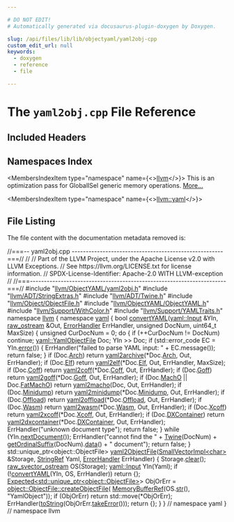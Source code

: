 ```yaml
---

# DO NOT EDIT!
# Automatically generated via docusaurus-plugin-doxygen by Doxygen.

slug: /api/files/lib/lib/objectyaml/yaml2obj-cpp
custom_edit_url: null
keywords:
  - doxygen
  - reference
  - file

---
```





# The `yaml2obj.cpp` File Reference

<DoxygenPage pluginConfig={pluginConfig}>



## Included Headers

<IncludesList>
<IncludesListItem
  filePath="llvm/ObjectYAML/yaml2obj.h"
  permalink="/docs/api/files/include/include/llvm/include/llvm/objectyaml/yaml2obj-h"
  isLocal="true" />
<IncludesListItem
  filePath="llvm/ADT/StringExtras.h"
  permalink="/docs/api/files/include/include/llvm/include/llvm/adt/stringextras-h"
  isLocal="true" />
<IncludesListItem
  filePath="llvm/ADT/Twine.h"
  permalink="/docs/api/files/include/include/llvm/include/llvm/adt/twine-h"
  isLocal="true" />
<IncludesListItem
  filePath="llvm/Object/ObjectFile.h"
  permalink="/docs/api/files/include/include/llvm/include/llvm/object/objectfile-h"
  isLocal="true" />
<IncludesListItem
  filePath="llvm/ObjectYAML/ObjectYAML.h"
  permalink="/docs/api/files/include/include/llvm/include/llvm/objectyaml/objectyaml-h"
  isLocal="true" />
<IncludesListItem
  filePath="llvm/Support/WithColor.h"
  permalink="/docs/api/files/include/include/llvm/include/llvm/support/withcolor-h"
  isLocal="true" />
<IncludesListItem
  filePath="llvm/Support/YAMLTraits.h"
  permalink="/docs/api/files/include/include/llvm/include/llvm/support/yamltraits-h"
  isLocal="true" />
</IncludesList>

## Namespaces Index

<MembersIndex>

<MembersIndexItem
  type="namespace"
  name={<><a href="/docs/api/namespaces/llvm">llvm</a></>}>
This is an optimization pass for GlobalISel generic memory operations. <a href="/docs/api/namespaces/llvm/#details">More...</a>
</MembersIndexItem>

<MembersIndexItem
  type="namespace"
  name={<><a href="/docs/api/namespaces/llvm/yaml">llvm::yaml</a></>}>
</MembersIndexItem>

</MembersIndex>


## File Listing

The file content with the documentation metadata removed is:

<ProgramListing>

<Link id="l00001" /><CodeLine lineNumber="1"><Highlight kind="comment">//===-- yaml2obj.cpp ------------------------------------------------------===//</Highlight><Highlight kind="normal"></Highlight></CodeLine>
<Link id="l00002" /><CodeLine lineNumber="2"><Highlight kind="normal"></Highlight><Highlight kind="comment">//</Highlight><Highlight kind="normal"></Highlight></CodeLine>
<Link id="l00003" /><CodeLine lineNumber="3"><Highlight kind="normal"></Highlight><Highlight kind="comment">// Part of the LLVM Project, under the Apache License v2.0 with LLVM Exceptions.</Highlight><Highlight kind="normal"></Highlight></CodeLine>
<Link id="l00004" /><CodeLine lineNumber="4"><Highlight kind="normal"></Highlight><Highlight kind="comment">// See https://llvm.org/LICENSE.txt for license information.</Highlight><Highlight kind="normal"></Highlight></CodeLine>
<Link id="l00005" /><CodeLine lineNumber="5"><Highlight kind="normal"></Highlight><Highlight kind="comment">// SPDX-License-Identifier: Apache-2.0 WITH LLVM-exception</Highlight><Highlight kind="normal"></Highlight></CodeLine>
<Link id="l00006" /><CodeLine lineNumber="6"><Highlight kind="normal"></Highlight><Highlight kind="comment">//</Highlight><Highlight kind="normal"></Highlight></CodeLine>
<Link id="l00007" /><CodeLine lineNumber="7"><Highlight kind="normal"></Highlight><Highlight kind="comment">//===----------------------------------------------------------------------===//</Highlight><Highlight kind="normal"></Highlight></CodeLine>
<Link id="l00008" /><CodeLine lineNumber="8"><Highlight kind="normal"></Highlight></CodeLine>
<Link id="l00009" /><CodeLine lineNumber="9"><Highlight kind="normal"></Highlight><Highlight kind="preprocessor">#include &quot;<a href="/docs/api/files/include/include/llvm/include/llvm/objectyaml/yaml2obj-h">llvm/ObjectYAML/yaml2obj.h</a>&quot;</Highlight><Highlight kind="normal"></Highlight></CodeLine>
<Link id="l00010" /><CodeLine lineNumber="10"><Highlight kind="normal"></Highlight><Highlight kind="preprocessor">#include &quot;<a href="/docs/api/files/include/include/llvm/include/llvm/adt/stringextras-h">llvm/ADT/StringExtras.h</a>&quot;</Highlight><Highlight kind="normal"></Highlight></CodeLine>
<Link id="l00011" /><CodeLine lineNumber="11"><Highlight kind="normal"></Highlight><Highlight kind="preprocessor">#include &quot;<a href="/docs/api/files/include/include/llvm/include/llvm/adt/twine-h">llvm/ADT/Twine.h</a>&quot;</Highlight><Highlight kind="normal"></Highlight></CodeLine>
<Link id="l00012" /><CodeLine lineNumber="12"><Highlight kind="normal"></Highlight><Highlight kind="preprocessor">#include &quot;<a href="/docs/api/files/include/include/llvm/include/llvm/object/objectfile-h">llvm/Object/ObjectFile.h</a>&quot;</Highlight><Highlight kind="normal"></Highlight></CodeLine>
<Link id="l00013" /><CodeLine lineNumber="13"><Highlight kind="normal"></Highlight><Highlight kind="preprocessor">#include &quot;<a href="/docs/api/files/include/include/llvm/include/llvm/objectyaml/objectyaml-h">llvm/ObjectYAML/ObjectYAML.h</a>&quot;</Highlight><Highlight kind="normal"></Highlight></CodeLine>
<Link id="l00014" /><CodeLine lineNumber="14"><Highlight kind="normal"></Highlight><Highlight kind="preprocessor">#include &quot;<a href="/docs/api/files/include/include/llvm/include/llvm/support/withcolor-h">llvm/Support/WithColor.h</a>&quot;</Highlight><Highlight kind="normal"></Highlight></CodeLine>
<Link id="l00015" /><CodeLine lineNumber="15"><Highlight kind="normal"></Highlight><Highlight kind="preprocessor">#include &quot;<a href="/docs/api/files/include/include/llvm/include/llvm/support/yamltraits-h">llvm/Support/YAMLTraits.h</a>&quot;</Highlight><Highlight kind="normal"></Highlight></CodeLine>
<Link id="l00016" /><CodeLine lineNumber="16"><Highlight kind="normal"></Highlight></CodeLine>
<Link id="l00017" /><CodeLine lineNumber="17"><Highlight kind="normal"></Highlight><Highlight kind="keyword">namespace </Highlight><Highlight kind="normal"><a href="/docs/api/namespaces/llvm">llvm</a> &#123;</Highlight></CodeLine>
<Link id="l00018" /><CodeLine lineNumber="18"><Highlight kind="normal"></Highlight><Highlight kind="keyword">namespace </Highlight><Highlight kind="normal"><a href="/docs/api/namespaces/llvm/yaml">yaml</a> &#123;</Highlight></CodeLine>
<Link id="l00019" /><CodeLine lineNumber="19"><Highlight kind="normal"></Highlight></CodeLine>
<Link id="l00020" /><CodeLine lineNumber="20" lineLink="/docs/api/namespaces/llvm/yaml/#a805f6e017afb868ed3f50b1b76d35468"><Highlight kind="normal"></Highlight><Highlight kind="keywordtype">bool</Highlight><Highlight kind="normal"> <a href="/docs/api/namespaces/llvm/yaml/#a805f6e017afb868ed3f50b1b76d35468">convertYAML</a>(<a href="/docs/api/classes/llvm/yaml/input">yaml::Input</a> &amp;YIn, <a href="/docs/api/classes/llvm/raw-ostream">raw&#95;ostream</a> &amp;Out, <a href="/docs/api/namespaces/llvm/yaml/#a4f9dfab3b02d41c6e26e306c90eab66b">ErrorHandler</a> ErrHandler,</Highlight></CodeLine>
<Link id="l00021" /><CodeLine lineNumber="21"><Highlight kind="normal">                 </Highlight><Highlight kind="keywordtype">unsigned</Highlight><Highlight kind="normal"> DocNum, uint64&#95;t MaxSize) &#123;</Highlight></CodeLine>
<Link id="l00022" /><CodeLine lineNumber="22"><Highlight kind="normal">  </Highlight><Highlight kind="keywordtype">unsigned</Highlight><Highlight kind="normal"> CurDocNum = 0;</Highlight></CodeLine>
<Link id="l00023" /><CodeLine lineNumber="23"><Highlight kind="normal">  </Highlight><Highlight kind="keywordflow">do</Highlight><Highlight kind="normal"> &#123;</Highlight></CodeLine>
<Link id="l00024" /><CodeLine lineNumber="24"><Highlight kind="normal">    </Highlight><Highlight kind="keywordflow">if</Highlight><Highlight kind="normal"> (++CurDocNum != DocNum)</Highlight></CodeLine>
<Link id="l00025" /><CodeLine lineNumber="25"><Highlight kind="normal">      </Highlight><Highlight kind="keywordflow">continue</Highlight><Highlight kind="normal">;</Highlight></CodeLine>
<Link id="l00026" /><CodeLine lineNumber="26"><Highlight kind="normal"></Highlight></CodeLine>
<Link id="l00027" /><CodeLine lineNumber="27"><Highlight kind="normal">    <a href="/docs/api/structs/llvm/yaml/yamlobjectfile">yaml::YamlObjectFile</a> Doc;</Highlight></CodeLine>
<Link id="l00028" /><CodeLine lineNumber="28"><Highlight kind="normal">    YIn &gt;&gt; Doc;</Highlight></CodeLine>
<Link id="l00029" /><CodeLine lineNumber="29"><Highlight kind="normal">    </Highlight><Highlight kind="keywordflow">if</Highlight><Highlight kind="normal"> (std::error&#95;code EC = YIn.<a href="/docs/api/classes/llvm/yaml/input/#aa353fb192bcd1d2e0561858ad440829b">error</a>()) &#123;</Highlight></CodeLine>
<Link id="l00030" /><CodeLine lineNumber="30"><Highlight kind="normal">      ErrHandler(</Highlight><Highlight kind="stringliteral">&quot;failed to parse YAML input: &quot;</Highlight><Highlight kind="normal"> + EC.message());</Highlight></CodeLine>
<Link id="l00031" /><CodeLine lineNumber="31"><Highlight kind="normal">      </Highlight><Highlight kind="keywordflow">return</Highlight><Highlight kind="normal"> </Highlight><Highlight kind="keyword">false</Highlight><Highlight kind="normal">;</Highlight></CodeLine>
<Link id="l00032" /><CodeLine lineNumber="32"><Highlight kind="normal">    &#125;</Highlight></CodeLine>
<Link id="l00033" /><CodeLine lineNumber="33"><Highlight kind="normal"></Highlight></CodeLine>
<Link id="l00034" /><CodeLine lineNumber="34"><Highlight kind="normal">    </Highlight><Highlight kind="keywordflow">if</Highlight><Highlight kind="normal"> (Doc.<a href="/docs/api/structs/llvm/yaml/yamlobjectfile/#aae63706d441149b5a89faee87d273718">Arch</a>)</Highlight></CodeLine>
<Link id="l00035" /><CodeLine lineNumber="35"><Highlight kind="normal">      </Highlight><Highlight kind="keywordflow">return</Highlight><Highlight kind="normal"> <a href="/docs/api/namespaces/llvm/yaml/#ace523ea68fd49787987759de81452913">yaml2archive</a>(&#42;Doc.<a href="/docs/api/structs/llvm/yaml/yamlobjectfile/#aae63706d441149b5a89faee87d273718">Arch</a>, Out, ErrHandler);</Highlight></CodeLine>
<Link id="l00036" /><CodeLine lineNumber="36"><Highlight kind="normal">    </Highlight><Highlight kind="keywordflow">if</Highlight><Highlight kind="normal"> (Doc.<a href="/docs/api/structs/llvm/yaml/yamlobjectfile/#ab82ba8dc13fe89b883afd141e01bd5bc">Elf</a>)</Highlight></CodeLine>
<Link id="l00037" /><CodeLine lineNumber="37"><Highlight kind="normal">      </Highlight><Highlight kind="keywordflow">return</Highlight><Highlight kind="normal"> <a href="/docs/api/namespaces/llvm/yaml/#a213b80c86e78b5996e10721b4e1fa60f">yaml2elf</a>(&#42;Doc.<a href="/docs/api/structs/llvm/yaml/yamlobjectfile/#ab82ba8dc13fe89b883afd141e01bd5bc">Elf</a>, Out, ErrHandler, MaxSize);</Highlight></CodeLine>
<Link id="l00038" /><CodeLine lineNumber="38"><Highlight kind="normal">    </Highlight><Highlight kind="keywordflow">if</Highlight><Highlight kind="normal"> (Doc.<a href="/docs/api/structs/llvm/yaml/yamlobjectfile/#ab76cfa25ade2a97228997d00f6eeaa5d">Coff</a>)</Highlight></CodeLine>
<Link id="l00039" /><CodeLine lineNumber="39"><Highlight kind="normal">      </Highlight><Highlight kind="keywordflow">return</Highlight><Highlight kind="normal"> <a href="/docs/api/namespaces/llvm/yaml/#a4d6a2ded1cd4aa254c797df12e8b3feb">yaml2coff</a>(&#42;Doc.<a href="/docs/api/structs/llvm/yaml/yamlobjectfile/#ab76cfa25ade2a97228997d00f6eeaa5d">Coff</a>, Out, ErrHandler);</Highlight></CodeLine>
<Link id="l00040" /><CodeLine lineNumber="40"><Highlight kind="normal">    </Highlight><Highlight kind="keywordflow">if</Highlight><Highlight kind="normal"> (Doc.<a href="/docs/api/structs/llvm/yaml/yamlobjectfile/#abd39fcd066296814b08a57fccc3b6d29">Goff</a>)</Highlight></CodeLine>
<Link id="l00041" /><CodeLine lineNumber="41"><Highlight kind="normal">      </Highlight><Highlight kind="keywordflow">return</Highlight><Highlight kind="normal"> <a href="/docs/api/namespaces/llvm/yaml/#a2784520357b354bd02247a1e405e55dc">yaml2goff</a>(&#42;Doc.<a href="/docs/api/structs/llvm/yaml/yamlobjectfile/#abd39fcd066296814b08a57fccc3b6d29">Goff</a>, Out, ErrHandler);</Highlight></CodeLine>
<Link id="l00042" /><CodeLine lineNumber="42"><Highlight kind="normal">    </Highlight><Highlight kind="keywordflow">if</Highlight><Highlight kind="normal"> (Doc.<a href="/docs/api/structs/llvm/yaml/yamlobjectfile/#a9862781a71deef3644162e1bbfd532f2">MachO</a> || Doc.<a href="/docs/api/structs/llvm/yaml/yamlobjectfile/#a35e9114e52a04ed2a141badae6f5247c">FatMachO</a>)</Highlight></CodeLine>
<Link id="l00043" /><CodeLine lineNumber="43"><Highlight kind="normal">      </Highlight><Highlight kind="keywordflow">return</Highlight><Highlight kind="normal"> <a href="/docs/api/namespaces/llvm/yaml/#ac833d46476c64ddb1f79d57f9642e7b9">yaml2macho</a>(Doc, Out, ErrHandler);</Highlight></CodeLine>
<Link id="l00044" /><CodeLine lineNumber="44"><Highlight kind="normal">    </Highlight><Highlight kind="keywordflow">if</Highlight><Highlight kind="normal"> (Doc.<a href="/docs/api/structs/llvm/yaml/yamlobjectfile/#ae817fdfb779da49a665f7a258cb70618">Minidump</a>)</Highlight></CodeLine>
<Link id="l00045" /><CodeLine lineNumber="45"><Highlight kind="normal">      </Highlight><Highlight kind="keywordflow">return</Highlight><Highlight kind="normal"> <a href="/docs/api/namespaces/llvm/yaml/#aec505024f93ccc62d2b0214ac9bcb9f2">yaml2minidump</a>(&#42;Doc.<a href="/docs/api/structs/llvm/yaml/yamlobjectfile/#ae817fdfb779da49a665f7a258cb70618">Minidump</a>, Out, ErrHandler);</Highlight></CodeLine>
<Link id="l00046" /><CodeLine lineNumber="46"><Highlight kind="normal">    </Highlight><Highlight kind="keywordflow">if</Highlight><Highlight kind="normal"> (Doc.<a href="/docs/api/structs/llvm/yaml/yamlobjectfile/#a8894fd1f48d9bc457e79b429714b97bb">Offload</a>)</Highlight></CodeLine>
<Link id="l00047" /><CodeLine lineNumber="47"><Highlight kind="normal">      </Highlight><Highlight kind="keywordflow">return</Highlight><Highlight kind="normal"> <a href="/docs/api/namespaces/llvm/yaml/#a960217c66ca1fa6c96ec78eba269b580">yaml2offload</a>(&#42;Doc.<a href="/docs/api/structs/llvm/yaml/yamlobjectfile/#a8894fd1f48d9bc457e79b429714b97bb">Offload</a>, Out, ErrHandler);</Highlight></CodeLine>
<Link id="l00048" /><CodeLine lineNumber="48"><Highlight kind="normal">    </Highlight><Highlight kind="keywordflow">if</Highlight><Highlight kind="normal"> (Doc.<a href="/docs/api/structs/llvm/yaml/yamlobjectfile/#ac01fa0de36aefdd41e186b161e0ef205">Wasm</a>)</Highlight></CodeLine>
<Link id="l00049" /><CodeLine lineNumber="49"><Highlight kind="normal">      </Highlight><Highlight kind="keywordflow">return</Highlight><Highlight kind="normal"> <a href="/docs/api/namespaces/llvm/yaml/#a8b1655eaeda3923a7f61f45b19de9ffb">yaml2wasm</a>(&#42;Doc.<a href="/docs/api/structs/llvm/yaml/yamlobjectfile/#ac01fa0de36aefdd41e186b161e0ef205">Wasm</a>, Out, ErrHandler);</Highlight></CodeLine>
<Link id="l00050" /><CodeLine lineNumber="50"><Highlight kind="normal">    </Highlight><Highlight kind="keywordflow">if</Highlight><Highlight kind="normal"> (Doc.<a href="/docs/api/structs/llvm/yaml/yamlobjectfile/#a5a350c6386d362aecc1e3c52b16a9f14">Xcoff</a>)</Highlight></CodeLine>
<Link id="l00051" /><CodeLine lineNumber="51"><Highlight kind="normal">      </Highlight><Highlight kind="keywordflow">return</Highlight><Highlight kind="normal"> <a href="/docs/api/namespaces/llvm/yaml/#ab9ecc2a54712936510ae9b0e4d250e35">yaml2xcoff</a>(&#42;Doc.<a href="/docs/api/structs/llvm/yaml/yamlobjectfile/#a5a350c6386d362aecc1e3c52b16a9f14">Xcoff</a>, Out, ErrHandler);</Highlight></CodeLine>
<Link id="l00052" /><CodeLine lineNumber="52"><Highlight kind="normal">    </Highlight><Highlight kind="keywordflow">if</Highlight><Highlight kind="normal"> (Doc.<a href="/docs/api/structs/llvm/yaml/yamlobjectfile/#adfa8f9dbb601427266cec53593212fc6">DXContainer</a>)</Highlight></CodeLine>
<Link id="l00053" /><CodeLine lineNumber="53"><Highlight kind="normal">      </Highlight><Highlight kind="keywordflow">return</Highlight><Highlight kind="normal"> <a href="/docs/api/namespaces/llvm/yaml/#a1f4a1a64eb0780aa5dd37462c16c29c9">yaml2dxcontainer</a>(&#42;Doc.<a href="/docs/api/structs/llvm/yaml/yamlobjectfile/#adfa8f9dbb601427266cec53593212fc6">DXContainer</a>, Out, ErrHandler);</Highlight></CodeLine>
<Link id="l00054" /><CodeLine lineNumber="54"><Highlight kind="normal"></Highlight></CodeLine>
<Link id="l00055" /><CodeLine lineNumber="55"><Highlight kind="normal">    ErrHandler(</Highlight><Highlight kind="stringliteral">&quot;unknown document type&quot;</Highlight><Highlight kind="normal">);</Highlight></CodeLine>
<Link id="l00056" /><CodeLine lineNumber="56"><Highlight kind="normal">    </Highlight><Highlight kind="keywordflow">return</Highlight><Highlight kind="normal"> </Highlight><Highlight kind="keyword">false</Highlight><Highlight kind="normal">;</Highlight></CodeLine>
<Link id="l00057" /><CodeLine lineNumber="57"><Highlight kind="normal"></Highlight></CodeLine>
<Link id="l00058" /><CodeLine lineNumber="58"><Highlight kind="normal">  &#125; </Highlight><Highlight kind="keywordflow">while</Highlight><Highlight kind="normal"> (YIn.<a href="/docs/api/classes/llvm/yaml/input/#a19ce7da8d438cf158c9b36d433ad386d">nextDocument</a>());</Highlight></CodeLine>
<Link id="l00059" /><CodeLine lineNumber="59"><Highlight kind="normal"></Highlight></CodeLine>
<Link id="l00060" /><CodeLine lineNumber="60"><Highlight kind="normal">  ErrHandler(</Highlight><Highlight kind="stringliteral">&quot;cannot find the &quot;</Highlight><Highlight kind="normal"> + <a href="/docs/api/classes/llvm/twine">Twine</a>(DocNum) +</Highlight></CodeLine>
<Link id="l00061" /><CodeLine lineNumber="61"><Highlight kind="normal">             <a href="/docs/api/namespaces/llvm/#ab1c9ec787b76e9f84df9711eb1ff19b6">getOrdinalSuffix</a>(DocNum).<a href="/docs/api/files/lib/lib/codegen/staticdatasplitter-cpp/#ad2fefd8832b4b1ea3dbb1f621063bbff">data</a>() + </Highlight><Highlight kind="stringliteral">&quot; document&quot;</Highlight><Highlight kind="normal">);</Highlight></CodeLine>
<Link id="l00062" /><CodeLine lineNumber="62"><Highlight kind="normal">  </Highlight><Highlight kind="keywordflow">return</Highlight><Highlight kind="normal"> </Highlight><Highlight kind="keyword">false</Highlight><Highlight kind="normal">;</Highlight></CodeLine>
<Link id="l00063" /><CodeLine lineNumber="63"><Highlight kind="normal">&#125;</Highlight></CodeLine>
<Link id="l00064" /><CodeLine lineNumber="64"><Highlight kind="normal"></Highlight></CodeLine>
<Link id="l00065" /><CodeLine lineNumber="65"><Highlight kind="normal">std::unique&#95;ptr&lt;object::ObjectFile&gt;</Highlight></CodeLine>
<Link id="l00066" /><CodeLine lineNumber="66" lineLink="/docs/api/namespaces/llvm/yaml/#a995e3c2084bb6204a7496128e9562fc0"><Highlight kind="normal"><a href="/docs/api/namespaces/llvm/yaml/#a995e3c2084bb6204a7496128e9562fc0">yaml2ObjectFile</a>(<a href="/docs/api/classes/llvm/smallvectorimpl">SmallVectorImpl&lt;char&gt;</a> &amp;Storage, <a href="/docs/api/classes/llvm/stringref">StringRef</a> Yaml,</Highlight></CodeLine>
<Link id="l00067" /><CodeLine lineNumber="67"><Highlight kind="normal">                <a href="/docs/api/namespaces/llvm/yaml/#a4f9dfab3b02d41c6e26e306c90eab66b">ErrorHandler</a> ErrHandler) &#123;</Highlight></CodeLine>
<Link id="l00068" /><CodeLine lineNumber="68"><Highlight kind="normal">  Storage.<a href="/docs/api/classes/llvm/smallvectorimpl/#aac0ea55010b7b1a301e65a0baea057aa">clear</a>();</Highlight></CodeLine>
<Link id="l00069" /><CodeLine lineNumber="69"><Highlight kind="normal">  <a href="/docs/api/classes/llvm/raw-svector-ostream">raw&#95;svector&#95;ostream</a> OS(Storage);</Highlight></CodeLine>
<Link id="l00070" /><CodeLine lineNumber="70"><Highlight kind="normal"></Highlight></CodeLine>
<Link id="l00071" /><CodeLine lineNumber="71"><Highlight kind="normal">  <a href="/docs/api/classes/llvm/yaml/input">yaml::Input</a> YIn(Yaml);</Highlight></CodeLine>
<Link id="l00072" /><CodeLine lineNumber="72"><Highlight kind="normal">  </Highlight><Highlight kind="keywordflow">if</Highlight><Highlight kind="normal"> (!<a href="/docs/api/namespaces/llvm/yaml/#a805f6e017afb868ed3f50b1b76d35468">convertYAML</a>(YIn, OS, ErrHandler))</Highlight></CodeLine>
<Link id="l00073" /><CodeLine lineNumber="73"><Highlight kind="normal">    </Highlight><Highlight kind="keywordflow">return</Highlight><Highlight kind="normal"> &#123;&#125;;</Highlight></CodeLine>
<Link id="l00074" /><CodeLine lineNumber="74"><Highlight kind="normal"></Highlight></CodeLine>
<Link id="l00075" /><CodeLine lineNumber="75"><Highlight kind="normal">  <a href="/docs/api/classes/llvm/expected">Expected&lt;std::unique&#95;ptr&lt;object::ObjectFile&gt;</a>&gt; ObjOrErr =</Highlight></CodeLine>
<Link id="l00076" /><CodeLine lineNumber="76"><Highlight kind="normal">      <a href="/docs/api/classes/llvm/object/objectfile/#a926af6aca697fdbacb3e3ea1000f0ec4">object::ObjectFile::createObjectFile</a>(</Highlight></CodeLine>
<Link id="l00077" /><CodeLine lineNumber="77"><Highlight kind="normal">          <a href="/docs/api/classes/llvm/memorybufferref">MemoryBufferRef</a>(OS.<a href="/docs/api/classes/llvm/raw-svector-ostream/#a9c2cac84e46d3e744aeca03dd3d557d1">str</a>(), </Highlight><Highlight kind="stringliteral">&quot;YamlObject&quot;</Highlight><Highlight kind="normal">));</Highlight></CodeLine>
<Link id="l00078" /><CodeLine lineNumber="78"><Highlight kind="normal">  </Highlight><Highlight kind="keywordflow">if</Highlight><Highlight kind="normal"> (ObjOrErr)</Highlight></CodeLine>
<Link id="l00079" /><CodeLine lineNumber="79"><Highlight kind="normal">    </Highlight><Highlight kind="keywordflow">return</Highlight><Highlight kind="normal"> std::move(&#42;ObjOrErr);</Highlight></CodeLine>
<Link id="l00080" /><CodeLine lineNumber="80"><Highlight kind="normal"></Highlight></CodeLine>
<Link id="l00081" /><CodeLine lineNumber="81"><Highlight kind="normal">  ErrHandler(<a href="/docs/api/namespaces/llvm/#aba83a013c55b19255697393a10d9165e">toString</a>(ObjOrErr.<a href="/docs/api/classes/llvm/expected/#a94789df4ebd03dc008e8adebaa66ac1f">takeError</a>()));</Highlight></CodeLine>
<Link id="l00082" /><CodeLine lineNumber="82"><Highlight kind="normal">  </Highlight><Highlight kind="keywordflow">return</Highlight><Highlight kind="normal"> &#123;&#125;;</Highlight></CodeLine>
<Link id="l00083" /><CodeLine lineNumber="83"><Highlight kind="normal">&#125;</Highlight></CodeLine>
<Link id="l00084" /><CodeLine lineNumber="84"><Highlight kind="normal"></Highlight></CodeLine>
<Link id="l00085" /><CodeLine lineNumber="85"><Highlight kind="normal">&#125; </Highlight><Highlight kind="comment">// namespace yaml</Highlight><Highlight kind="normal"></Highlight></CodeLine>
<Link id="l00086" /><CodeLine lineNumber="86"><Highlight kind="normal">&#125; </Highlight><Highlight kind="comment">// namespace llvm</Highlight><Highlight kind="normal"></Highlight></CodeLine>

</ProgramListing>


</DoxygenPage>
